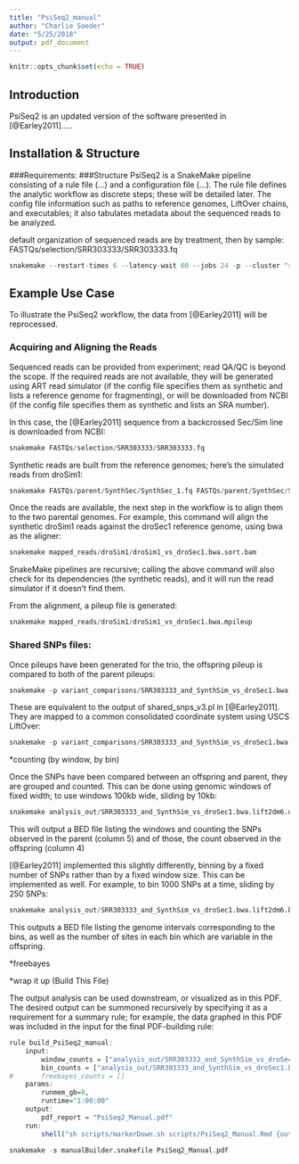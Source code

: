 ```yaml
---
title: "PsiSeq2_manual"
author: "Charlie Soeder"
date: "5/25/2018"
output: pdf_document
---
```


```r
knitr::opts_chunk$set(echo = TRUE)
```

## Introduction

PsiSeq2 is an updated version of the software presented in [@Earley2011]..... 


## Installation & Structure
###Requirements:
###Structure
PsiSeq2 is a SnakeMake pipeline consisting of a rule file (...) and a configuration file (...). The rule file defines the analytic workflow as discrete steps; these will be detailed later. The config file information such as paths to reference genomes, LiftOver chains, and executables; it also tabulates metadata about the sequenced reads to be analyzed. 

default organization of sequenced reads are by treatment, then by sample:
FASTQs/selection/SRR303333/SRR303333.fq


```r

snakemake --restart-times 6 --latency-wait 60 --jobs 24 -p --cluster "sbatch --time={params.runtime} -n 4 --mem={params.runmem_gb}G " 

```

## Example Use Case

To illustrate the PsiSeq2 workflow, the data from [@Earley2011] will be reprocessed. 

### Acquiring and Aligning the Reads

Sequenced reads can be provided from experiment; read QA/QC is beyond the scope. If the required reads are not available, they will be generated using ART read simulator (if the config file specifies them as synthetic and lists a reference genome for fragmenting), or will be downloaded from NCBI (if the config file specifies them as synthetic and lists an SRA number). 

In this case, the [@Earley2011] sequence from a backcrossed Sec/Sim line is downloaded from NCBI:

```r
snakemake FASTQs/selection/SRR303333/SRR303333.fq
```

Synthetic reads are built from the reference genomes; here's the simulated reads from droSim1:

```r
snakemake FASTQs/parent/SynthSec/SynthSec_1.fq FASTQs/parent/SynthSec/SynthSec_2.fq
```

Once the reads are available, the next step in the workflow is to align them to the two parental genomes. For example, this command  will align the synthetic droSim1 reads against the droSec1 reference genome, using bwa as the aligner:

```r
snakemake mapped_reads/droSim1/droSim1_vs_droSec1.bwa.sort.bam
```

SnakeMake pipelines are recursive; calling the above command will also check for its dependencies (the synthetic reads), and it will run the read simulator if it doesn't find them. 

From the alignment, a pileup file is generated:

```r
snakemake mapped_reads/droSim1/droSim1_vs_droSec1.bwa.mpileup
```

### Shared SNPs files:

Once pileups have been generated for the trio, the offspring pileup is compared to both of the parent pileups:

```r
snakemake -p variant_comparisons/SRR303333_and_SynthSim_vs_droSec1.bwa.sharedSnps.bed SRR303333_and_SynthSec_vs_droSim1.bwa.sharedSnps.bed
```

These are equivalent to the output of shared_snps_v3.pl in [@Earley2011]. They are mapped to a common consolidated coordinate system using USCS LiftOver:

```r
snakemake -p variant_comparisons/SRR303333_and_SynthSim_vs_droSec1.bwa.lift2dm6.sharedSnps.bed SRR303333_and_SynthSec_vs_droSim1.bwa.lift2dm6.sharedSnps.bed
```

*counting (by window, by bin)

Once the SNPs have been compared between an offspring and parent, they are grouped and counted. This can be done using genomic windows of fixed width; to use windows 100kb wide, sliding by 10kb: 

```r
snakemake analysis_out/SRR303333_and_SynthSim_vs_droSec1.bwa.lift2dm6.dm6_w100000_s10000.windowCounts.bed
```

This will output a BED file listing the windows and counting the SNPs observed in the parent (column 5) and of those, the count observed in the offspring (column 4)

[@Earley2011] implemented this slightly differently, binning by a fixed number of SNPs rather than by a fixed window size. This can be implemented as well. For example, to bin 1000 SNPs at a time, sliding by 250 SNPs:

```r

snakemake analysis_out/SRR303333_and_SynthSim_vs_droSec1.bwa.lift2dm6.b1000s250.snpBins.bed

```

This outputs a BED file listing the genome intervals corresponding to the bins, as well as the number of sites in each bin which are variable in the offspring. 

*freebayes 



*wrap it up (Build This File)

The output analysis can be used downstream, or visualized as in this PDF. The desired output can be summoned recursively by specifying it as a requirement for a summary rule; for example, the data graphed in this PDF was included in the input for the final PDF-building rule:

```r
rule build_PsiSeq2_manual:
	input:
		window_counts = ["analysis_out/SRR303333_and_SynthSim_vs_droSec1.bwa.lift2dm6.dm6_w100000_s10000.windowCounts.bed", "analysis_out/SRR303333_and_SynthSec_vs_droSim1.bwa.lift2dm6.dm6_w100000_s10000.windowCounts.bed"],
		bin_counts = ["analysis_out/SRR303333_and_SynthSim_vs_droSec1.bwa.lift2dm6.dm6_w100000_s10000.windowCounts.bed", "analysis_out/SRR303333_and_SynthSec_vs_droSim1.bwa.lift2dm6.dm6_w100000_s10000.windowCounts.bed"],
#		freebayes_counts = []
	params:
		runmem_gb=8,
		runtime="1:00:00"
	output:
		pdf_report = "PsiSeq2_Manual.pdf"
	run:
		shell("sh scripts/markerDown.sh scripts/PsiSeq2_Manual.Rmd {output.pdf_report}")
```


```r

snakemake -s manualBuilder.snakefile PsiSeq2_Manual.pdf
```



